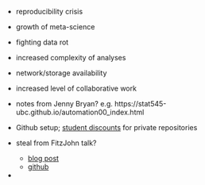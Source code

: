 

* reproducibility crisis
* growth of meta-science
* fighting data rot
* increased complexity of analyses
* network/storage availability
* increased level of collaborative work

* notes from Jenny Bryan? e.g. https://stat545-ubc.github.io/automation00_index.html
* Github setup; [student discounts](https://education.github.com/) for private repositories
* steal from FitzJohn talk?
    * [blog post](https://ropensci.org/blog/2014/06/09/reproducibility/)
    * [github](https://github.com/richfitz/reproducibility-2014)

* 

